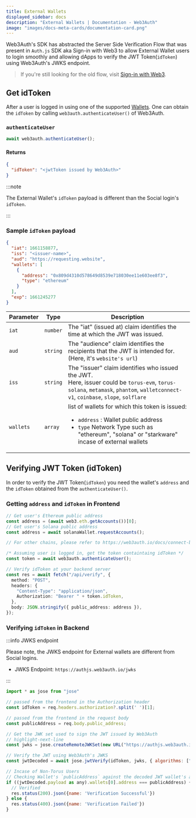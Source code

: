 ```yaml
---
title: External Wallets
displayed_sidebar: docs
description: "External Wallets | Documentation - Web3Auth"
image: "images/docs-meta-cards/documentation-card.png"
---
```


Web3Auth's SDK has abstracted the Server Side Verification Flow that was present in `Auth.js` SDK aka Sign-in with Web3 to allow External Wallet users
to login smoothly and allowing dApps to verify the JWT Token(`idToken`) using Web3Auth's JWKS endpoint.

> If you're still looking for the old flow, visit [Sign-in with Web3](https://siww.web3auth.io/).

## Get idToken

After a user is logged in using one of the supported [Wallets](/sdk/pnp/web/adapters/#currently-available-adapters). One can obtain the `idToken` by
calling `web3auth.authenticateUser()` of Web3Auth.

### `authenticateUser`

```js
await web3auth.authenticateUser();
```

#### Returns

```json
{
  "idToken": "<jwtToken issued by Web3Auth>"
}
```

:::note

The External Wallet's `idToken` payload is different than the Social login's `idToken`.

:::

### Sample `idToken` payload

```json
{
  "iat": 1661158877,
  "iss": "<issuer-name>",
  "aud": "https://requesting.website",
  "wallets": [
    {
      "address": "0x809d4310d578649d8539e718030ee11e603ee8f3",
      "type": "ethereum"
    }
  ],
  "exp": 1661245277
}
```

| Parameter | Type     | Description                                                                                                                                                                                             |
| --------- | -------- | ------------------------------------------------------------------------------------------------------------------------------------------------------------------------------------------------------- |
| `iat`     | `number` | The "iat" (issued at) claim identifies the time at which the JWT was issued.                                                                                                                            |
| `aud`     | `string` | The "audience" claim identifies the recipients that the JWT is intended for. (Here, it's `website's url`)                                                                                               |
| `iss`     | `string` | The "issuer" claim identifies who issued the JWT. <br/> Here, issuer could be `torus-evm`, `torus-solana`, `metamask`, `phantom`, `walletconnect-v1`, `coinbase`, `slope`, `solflare`                   |
| `wallets` | `array`  | list of wallets for which this token is issued: <ul><li>`address` : Wallet public address</li><li>`type` Network Type such as "ethereum", "solana" or "starkware" incase of external wallets </li></ul> |

## Verifying JWT Token (idToken)

In order to verify the JWT Token(`idToken`) you need the wallet's `address` and the `idToken` obtained from the `authenticateUser()`.

### Getting `address` and `idToken` in Frontend

```typescript
// Get user's Ethereum public address
const address = (await web3.eth.getAccounts())[0];
// Get user's Solana public address
const address = await solanaWallet.requestAccounts();

// For other chains, please refer to https://web3auth.io/docs/connect-blockchain/

/* Assuming user is logged in, get the token containtaing idToken */
const token = await web3auth.authenticateUser();

// Verify idToken at your backend server
const res = await fetch("/api/verify", {
  method: "POST",
  headers: {
    "Content-Type": "application/json",
    Authorization: "Bearer " + token.idToken,
  },
  body: JSON.stringify({ public_address: address }),
});
```

### Verifying `idToken` in Backend

:::info JWKS endpoint

Please note, the JWKS endpoint for External wallets are different from Social logins.

- JWKS Endpoint: `https://authjs.web3auth.io/jwks`

:::

```javascript
import * as jose from "jose"

// passed from the frontend in the Authorization header
const idToken = req.headers.authorization?.split(' ')[1];

// passed from the frontend in the request body
const publicAddress = req.body.public_address;

// Get the JWK set used to sign the JWT issued by Web3Auth
// highlight-next-line
const jwks = jose.createRemoteJWKSet(new URL("https://authjs.web3auth.io/jwks"));

// Verify the JWT using Web3Auth's JWKS
const jwtDecoded = await jose.jwtVerify(idToken, jwks, { algorithms: ["ES256"] });

// Incase of Non-Torus Users
// Checking Wallet's `publicAddress` against the decoded JWT wallet's address
if ((jwtDecoded.payload as any).wallets[0].address === publicAddress) {
  // Verified
  res.status(200).json({name: 'Verification Successful'})
} else {
  res.status(400).json({name: 'Verification Failed'})
}

```
